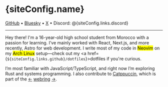 
# {siteConfig.name}

<a href={siteConfig.links.github}>GitHub</a> • <a href={siteConfig.links.bluesky}>Bluesky</a> • <a href={siteConfig.links.x}>X</a> • Discord: @{siteConfig.links.discord}

---

Hey there! I'm a 16-year-old high school student from Morocco with a passion for learning. I’ve mainly worked with React, Next.js, and more recently, Astro for web development. I write most of my code in <mark>Neovim</mark> on my <mark>Arch Linux</mark> setup—check out my <a href={`${siteConfig.links.github}/dotfiles`}>dotfiles</a> if you're curious.

I’m most familiar with JavaScript/TypeScript, and right now I’m exploring Rust and systems programming. I also contribute to <a href="https://github.com/catppuccin">Catppuccin</a>, which is part of the <a href="https://ctp-webr.ing/nuexq/previous">←</a> <a href="https://ctp-webr.ing/">webring</a> <a href="https://ctp-webr.ing/nuexq/next">→</a>.
